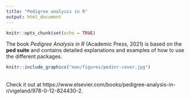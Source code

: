 ```yaml
---
title: "Pedigree analysis in R"
output: html_document
---
```


```r
knitr::opts_chunk$set(echo = TRUE)
```

The book *Pedigree Analysis in R* (Academic Press, 2021) is based on the **ped suite** and contains detailed explanations and examples of how to use the different packages.

```r
knitr::include_graphics("man/figures/pedinr-cover.jpg")
```
  
  
<br/>
Check it out at https://www.elsevier.com/books/pedigree-analysis-in-r/vigeland/978-0-12-824430-2.
